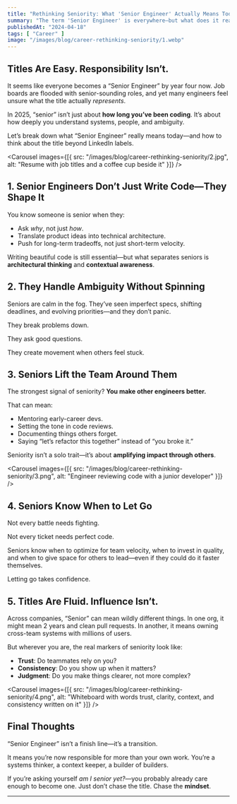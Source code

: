 ```yaml
---
title: "Rethinking Seniority: What 'Senior Engineer' Actually Means Today"
summary: "The term 'Senior Engineer' is everywhere—but what does it really mean in 2025? Here's a look at the evolving definition of seniority in engineering careers."
publishedAt: "2024-04-18"
tags: [ "Career" ]
image: "/images/blog/career-rethinking-seniority/1.webp"
---
```


## Titles Are Easy. Responsibility Isn’t.

It seems like everyone becomes a “Senior Engineer” by year four now. Job boards are flooded with senior-sounding roles, and yet many engineers feel unsure what the title actually *represents*.

In 2025, “senior” isn’t just about **how long you’ve been coding**. It’s about how deeply you understand systems, people, and ambiguity.

Let’s break down what “Senior Engineer” really means today—and how to think about the title beyond LinkedIn labels.

<Carousel
  images={[{ src: "/images/blog/career-rethinking-seniority/2.jpg", alt: "Resume with job titles and a coffee cup beside it" }]}
/>

## 1. Senior Engineers Don’t Just Write Code—They Shape It

You know someone is senior when they:
- Ask *why*, not just *how*.
- Translate product ideas into technical architecture.
- Push for long-term tradeoffs, not just short-term velocity.

Writing beautiful code is still essential—but what separates seniors is **architectural thinking** and **contextual awareness**.

## 2. They Handle Ambiguity Without Spinning

Seniors are calm in the fog. They’ve seen imperfect specs, shifting deadlines, and evolving priorities—and they don’t panic.

They break problems down.

They ask good questions.

They create movement when others feel stuck.

## 3. Seniors Lift the Team Around Them

The strongest signal of seniority? **You make other engineers better.**

That can mean:
- Mentoring early-career devs.
- Setting the tone in code reviews.
- Documenting things others forget.
- Saying “let’s refactor this together” instead of “you broke it.”

Seniority isn’t a solo trait—it’s about **amplifying impact through others**.

<Carousel
  images={[{ src: "/images/blog/career-rethinking-seniority/3.png", alt: "Engineer reviewing code with a junior developer" }]}
/>

## 4. Seniors Know When to Let Go

Not every battle needs fighting.

Not every ticket needs perfect code.

Seniors know when to optimize for team velocity, when to invest in quality, and when to give space for others to lead—even if they could do it faster themselves.

Letting go takes confidence.

## 5. Titles Are Fluid. Influence Isn’t.

Across companies, “Senior” can mean wildly different things. In one org, it might mean 2 years and clean pull requests. In another, it means owning cross-team systems with millions of users.

But wherever you are, the real markers of seniority look like:
- **Trust**: Do teammates rely on you?
- **Consistency**: Do you show up when it matters?
- **Judgment**: Do you make things clearer, not more complex?

<Carousel
  images={[{ src: "/images/blog/career-rethinking-seniority/4.png", alt: "Whiteboard with words trust, clarity, context, and consistency written on it" }]}
/>

## Final Thoughts

“Senior Engineer” isn’t a finish line—it’s a transition.

It means you’re now responsible for more than your own work. You’re a systems thinker, a context keeper, a builder of builders.

If you’re asking yourself *am I senior yet?*—you probably already care enough to become one. Just don’t chase the title. Chase the **mindset**.

---